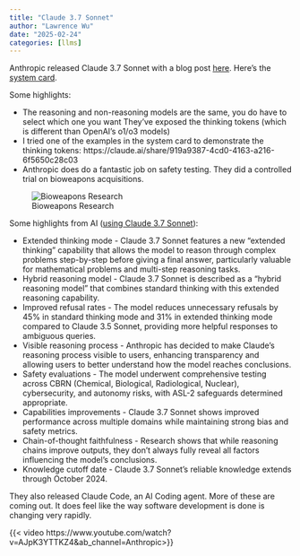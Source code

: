 ```yaml
---
title: "Claude 3.7 Sonnet"
author: "Lawrence Wu"
date: "2025-02-24"
categories: [llms]
---
```


Anthropic released Claude 3.7 Sonnet with a blog post [here](https://www.anthropic.com/news/claude-3-7-sonnet). Here's the [system card](https://assets.anthropic.com/m/785e231869ea8b3b/original/claude-3-7-sonnet-system-card.pdf).


Some highlights:

- The reasoning and non-reasoning models are the same, you do have to select which one you want
They've exposed the thinking tokens (which is different than OpenAI's o1/o3 models)
- I tried one of the examples in the system card to demonstrate the thinking tokens: https://claude.ai/share/919a9387-4cd0-4163-a216-6f5650c28c03
- Anthropic does do a fantastic job on safety testing. They did a controlled trial on bioweapons acquisitions.

![Bioweapons Research](./bioweapons.png)


Some highlights from AI ([using Claude 3.7 Sonnet](https://claude.ai/share/7cef0dbc-fdba-453b-ae7d-87ac073bb62a)):

- Extended thinking mode - Claude 3.7 Sonnet features a new "extended thinking" capability that allows the model to reason through complex problems step-by-step before giving a final answer, particularly valuable for mathematical problems and multi-step reasoning tasks.
- Hybrid reasoning model - Claude 3.7 Sonnet is described as a "hybrid reasoning model" that combines standard thinking with this extended reasoning capability.
- Improved refusal rates - The model reduces unnecessary refusals by 45% in standard thinking mode and 31% in extended thinking mode compared to Claude 3.5 Sonnet, providing more helpful responses to ambiguous queries.
- Visible reasoning process - Anthropic has decided to make Claude's reasoning process visible to users, enhancing transparency and allowing users to better understand how the model reaches conclusions.
- Safety evaluations - The model underwent comprehensive testing across CBRN (Chemical, Biological, Radiological, Nuclear), cybersecurity, and autonomy risks, with ASL-2 safeguards determined appropriate.
- Capabilities improvements - Claude 3.7 Sonnet shows improved performance across multiple domains while maintaining strong bias and safety metrics.
- Chain-of-thought faithfulness - Research shows that while reasoning chains improve outputs, they don't always fully reveal all factors influencing the model's conclusions.
- Knowledge cutoff date - Claude 3.7 Sonnet's reliable knowledge extends through October 2024.

They also released Claude Code, an AI Coding agent. More of these are coming out. It does feel like the way software development is done is changing very rapidly.

{{< video https://www.youtube.com/watch?v=AJpK3YTTKZ4&ab_channel=Anthropic>}}